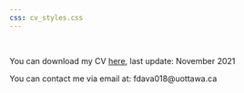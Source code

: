 ---
css: cv_styles.css
---




<br>


You can download my CV [here](Academic_CV.pdf), last update: November 2021<br>

You can contact me via email at: fdava018@uottawa.ca<br>